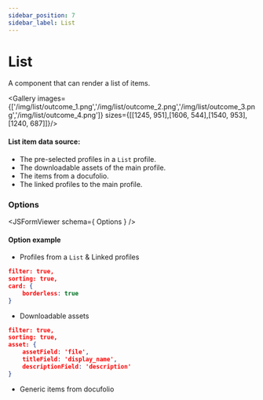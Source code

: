 ```yaml
---
sidebar_position: 7
sidebar_label: List
---
```



# List

A component that can render a list of items.

<Gallery images={['/img/list/outcome_1.png','/img/list/outcome_2.png','/img/list/outcome_3.png','/img/list/outcome_4.png']} sizes={[[1245, 951],[1606, 544],[1540, 953],[1240, 687]]}/>

#### List item data source: 
- The pre-selected profiles in a `List` profile.
- The downloadable assets of the main profile.
- The items from a docufolio.
- The linked profiles to the main profile.

### Options
<JSFormViewer schema={ Options } />

#### Option example
- Profiles from a `List` & Linked profiles
```json
filter: true,
sorting: true,
card: { 
    borderless: true 
}
```
- Downloadable assets
```json
filter: true,
sorting: true,
asset: {
    assetField: 'file',
    titleField: 'display_name',
    descriptionField: 'description'
}
```
- Generic items from docufolio
```json

```